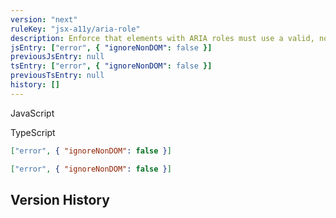 ```yaml
---
version: "next"
ruleKey: "jsx-a11y/aria-role"
description: Enforce that elements with ARIA roles must use a valid, non-abstract ARIA role
jsEntry: ["error", { "ignoreNonDOM": false }]
previousJsEntry: null
tsEntry: ["error", { "ignoreNonDOM": false }]
previousTsEntry: null
history: []
---
```


<Tabs defaultValue="js">

<TabsList>
  <TabsTrigger value="js">
    <div className="flex gap-2 items-center">
      <RuleLevelIcon level="error" />
      <p>JavaScript</p>
    </div>
  </TabsTrigger>
  <TabsTrigger value="ts">
    <div className="flex gap-2 items-center">
      <RuleLevelIcon ts level="error" />
      <p>TypeScript</p>
    </div>
  </TabsTrigger>
</TabsList>

<TabsContent value="js">

```json
["error", { "ignoreNonDOM": false }]
```

</TabsContent>

<TabsContent value="ts">

```json
["error", { "ignoreNonDOM": false }]
```

</TabsContent>

</Tabs>

## Version History

<RuleHistory ruleKey="jsx-a11y/aria-role" />
